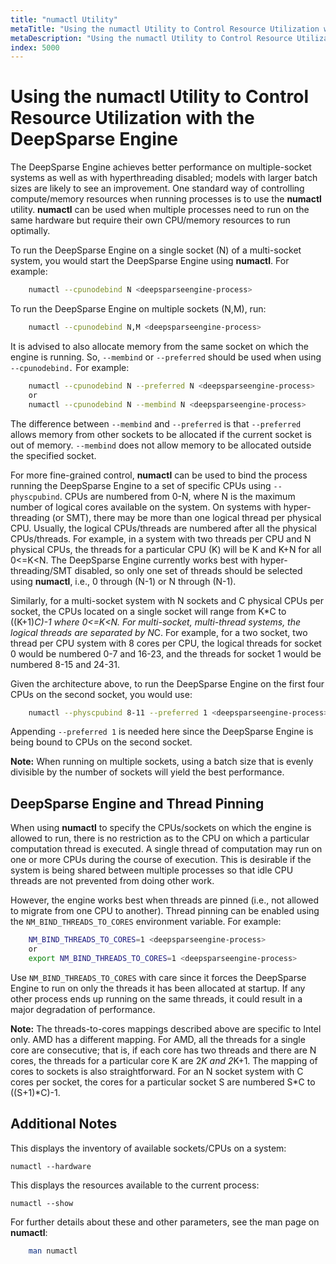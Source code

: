 ```yaml
---
title: "numactl Utility"
metaTitle: "Using the numactl Utility to Control Resource Utilization with the DeepSparse Engine"
metaDescription: "Using the numactl Utility to Control Resource Utilization with the DeepSparse Engine"
index: 5000
---
```


# Using the numactl Utility to Control Resource Utilization with the DeepSparse Engine

The DeepSparse Engine achieves better performance on multiple-socket systems as well as with hyperthreading disabled; models with larger batch sizes are likely to see an improvement. One standard way of controlling compute/memory resources when running processes is to use the **numactl** utility. **numactl** can be used when multiple processes need to run on the same hardware but require their own CPU/memory resources to run optimally.

To run the DeepSparse Engine on a single socket (N) of a multi-socket system, you would start the DeepSparse Engine using **numactl**. For example:

```bash
    numactl --cpunodebind N <deepsparseengine-process>
```

To run the DeepSparse Engine on multiple sockets (N,M), run:

```bash
    numactl --cpunodebind N,M <deepsparseengine-process>
```

It is advised to also allocate memory from the same socket on which the engine is running. So, `--membind` or `--preferred` should be used when using `--cpunodebind.` For example:

```bash
    numactl --cpunodebind N --preferred N <deepsparseengine-process>
    or
    numactl --cpunodebind N --membind N <deepsparseengine-process>
```

The difference between `--membind` and `--preferred` is that `--preferred` allows memory from other sockets to be allocated if the current socket is out of memory.  `--membind` does not allow memory to be allocated outside the specified socket.

For more fine-grained control, **numactl** can be used to bind the process running the DeepSparse Engine to a set of specific CPUs using `--physcpubind`. CPUs are numbered from 0-N, where N is the maximum number of logical cores available on the system. On systems with hyper-threading (or SMT), there may be more than one logical thread per physical CPU. Usually, the logical CPUs/threads are numbered after all the physical CPUs/threads. For example, in a system with two threads per CPU and N physical CPUs, the threads for a particular CPU (K) will be K and K+N for all 0&lt;=K&lt;N. The DeepSparse Engine currently works best with hyper-threading/SMT disabled, so only one set of threads should be selected using **numactl**, i.e., 0 through (N-1) or N through (N-1).

Similarly, for a multi-socket system with N sockets and C physical CPUs per socket, the CPUs located on a single socket will range from K*C to ((K+1)*C)-1 where 0&lt;=K&lt;N. For multi-socket, multi-thread systems, the logical threads are separated by N*C. For example, for a two socket, two thread per CPU system with 8 cores per CPU, the logical threads for socket 0 would be numbered 0-7 and 16-23, and the threads for socket 1 would be numbered 8-15 and 24-31.

Given the architecture above, to run the DeepSparse Engine on the first four CPUs on the second socket, you would use:

```bash
    numactl --physcpubind 8-11 --preferred 1 <deepsparseengine-process>
```

Appending `--preferred 1` is needed here since the DeepSparse Engine is being bound to CPUs on the second socket.

**Note:** When running on multiple sockets, using a batch size that is evenly divisible by the number of sockets will yield the best performance.


## DeepSparse Engine and Thread Pinning

When using **numactl** to specify the CPUs/sockets on which the engine is allowed to run, there is no restriction as to the CPU on which a particular computation thread is executed. A single thread of computation may run on one or more CPUs during the course of execution. This is desirable if the system is being shared between multiple processes so that idle CPU threads are not prevented from doing other work.

However, the engine works best when threads are pinned (i.e., not allowed to migrate from one CPU to another). Thread pinning can be enabled using the `NM_BIND_THREADS_TO_CORES` environment variable. For example:

```bash
    NM_BIND_THREADS_TO_CORES=1 <deepsparseengine-process>
    or
    export NM_BIND_THREADS_TO_CORES=1 <deepsparseengine-process>
```

Use `NM_BIND_THREADS_TO_CORES` with care since it forces the DeepSparse Engine to run on only the threads it has been allocated at startup. If any other process ends up running on the same threads, it could result in a major degradation of performance.

**Note:** The threads-to-cores mappings described above are specific to Intel only. AMD has a different mapping. For AMD, all the threads for a single core are consecutive; that is, if each core has two threads and there are N cores, the threads for a particular core K are 2*K and 2*K+1.  The mapping of cores to sockets is also straightforward. For an N socket system with C cores per socket, the cores for a particular socket S are numbered S*C to ((S+1)*C)-1.

## Additional Notes

This displays the inventory of available sockets/CPUs on a system:

`numactl --hardware`

This displays the resources available to the current process:

`numactl --show`

For further details about these and other parameters, see the man page on **numactl**:

```bash
    man numactl
```
